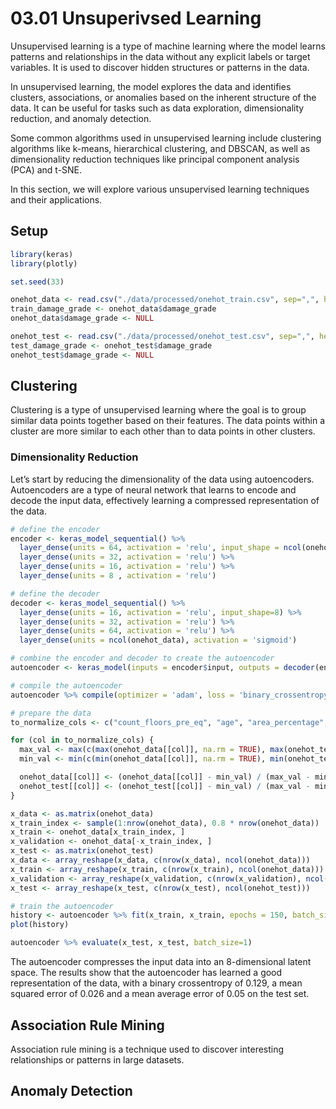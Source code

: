 # 03.01 Unsuperivsed Learning

Unsupervised learning is a type of machine learning where the model learns patterns and relationships in the data without any explicit labels or target variables. It is used to discover hidden structures or patterns in the data.

In unsupervised learning, the model explores the data and identifies clusters, associations, or anomalies based on the inherent structure of the data. It can be useful for tasks such as data exploration, dimensionality reduction, and anomaly detection.

Some common algorithms used in unsupervised learning include clustering algorithms like k-means, hierarchical clustering, and DBSCAN, as well as dimensionality reduction techniques like principal component analysis (PCA) and t-SNE.

In this section, we will explore various unsupervised learning techniques and their applications. 

## Setup

```r
library(keras)
library(plotly)

set.seed(33)

onehot_data <- read.csv("./data/processed/onehot_train.csv", sep=",", header=TRUE)
train_damage_grade <- onehot_data$damage_grade
onehot_data$damage_grade <- NULL

onehot_test <- read.csv("./data/processed/onehot_test.csv", sep=",", header=TRUE)
test_damage_grade <- onehot_test$damage_grade
onehot_test$damage_grade <- NULL
```

## Clustering

Clustering is a type of unsupervised learning where the goal is to group similar data points together based on their features. The data points within a cluster are more similar to each other than to data points in other clusters.

### Dimensionality Reduction

Let's start by reducing the dimensionality of the data using autoencoders. Autoencoders are a type of neural network that learns to encode and decode the input data, effectively learning a compressed representation of the data.

```r
# define the encoder
encoder <- keras_model_sequential() %>%
  layer_dense(units = 64, activation = 'relu', input_shape = ncol(onehot_data)) %>%
  layer_dense(units = 32, activation = 'relu') %>%
  layer_dense(units = 16, activation = 'relu') %>%
  layer_dense(units = 8 , activation = 'relu')

# define the decoder
decoder <- keras_model_sequential() %>%
  layer_dense(units = 16, activation = 'relu', input_shape=8) %>%
  layer_dense(units = 32, activation = 'relu') %>%
  layer_dense(units = 64, activation = 'relu') %>%
  layer_dense(units = ncol(onehot_data), activation = 'sigmoid')

# combine the encoder and decoder to create the autoencoder
autoencoder <- keras_model(inputs = encoder$input, outputs = decoder(encoder$output))

# compile the autoencoder
autoencoder %>% compile(optimizer = 'adam', loss = 'binary_crossentropy', metrics = c("mse", "mae"))

# prepare the data 
to_normalize_cols <- c("count_floors_pre_eq", "age", "area_percentage", "height_percentage")

for (col in to_normalize_cols) {
  max_val <- max(c(max(onehot_data[[col]], na.rm = TRUE), max(onehot_test[[col]], na.rm = TRUE)))
  min_val <- min(c(min(onehot_data[[col]], na.rm = TRUE), min(onehot_test[[col]], na.rm = TRUE)))

  onehot_data[[col]] <- (onehot_data[[col]] - min_val) / (max_val - min_val)
  onehot_test[[col]] <- (onehot_test[[col]] - min_val) / (max_val - min_val)
}

x_data <- as.matrix(onehot_data)
x_train_index <- sample(1:nrow(onehot_data), 0.8 * nrow(onehot_data))
x_train <- onehot_data[x_train_index, ]
x_validation <- onehot_data[-x_train_index, ]
x_test <- as.matrix(onehot_test)
x_data <- array_reshape(x_data, c(nrow(x_data), ncol(onehot_data)))
x_train <- array_reshape(x_train, c(nrow(x_train), ncol(onehot_data)))
x_validation <- array_reshape(x_validation, c(nrow(x_validation), ncol(onehot_data)))
x_test <- array_reshape(x_test, c(nrow(x_test), ncol(onehot_test)))

# train the autoencoder
history <- autoencoder %>% fit(x_train, x_train, epochs = 150, batch_size = 256,  validation_data = list(x_validation, x_validation))
plot(history)

autoencoder %>% evaluate(x_test, x_test, batch_size=1)
```

The autoencoder compresses the input data into an 8-dimensional latent space. The results show that the autoencoder has learned a good representation of the data, with a binary crossentropy of 0.129, a mean squared error of 0.026 and a mean average error of 0.05 on the test set.


## Association Rule Mining

Association rule mining is a technique used to discover interesting relationships or patterns in large datasets. 

## Anomaly Detection